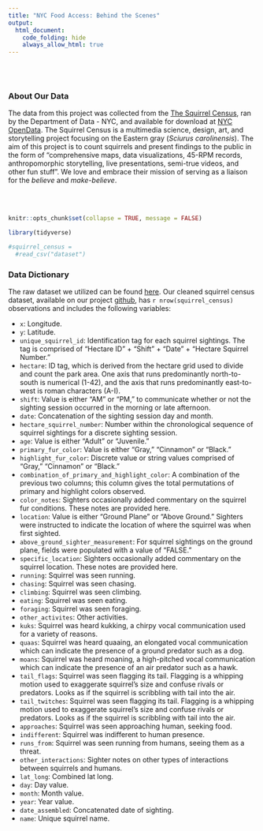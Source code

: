 ```yaml
---
title: "NYC Food Access: Behind the Scenes"
output: 
  html_document:
    code_folding: hide
    always_allow_html: true
---
```

<br><br>

### About Our Data

The data from this project was collected from the [The Squirrel Census](https://www.thesquirrelcensus.com/), ran by the Department of Data - NYC, and available for download at [NYC OpenData](https://data.cityofnewyork.us/Environment/2018-Central-Park-Squirrel-Census-Squirrel-Data/vfnx-vebw). The Squirrel Census is a multimedia science, design, art, and storytelling project focusing on the Eastern gray (*Sciurus carolinensis*). The aim of this project is to count squirrels and present findings to the public in the form of "comprehensive maps, data visualizations, 45-RPM records, anthropomorphic storytelling, live presentations, semi-true videos, and other fun stuff". We love and embrace their mission of serving as a liaison for the *believe* and *make-believe*.

<br><br>

```r
knitr::opts_chunk$set(collapse = TRUE, message = FALSE)

library(tidyverse)
```

```r
#squirrel_census = 
  #read_csv("dataset")
```


### Data Dictionary

The raw dataset we utilized can be found  [here](https://github.com/rfordatascience/tidytuesday/tree/master/data/2019/2019-10-29). Our cleaned squirrel census dataset, available on our project [github](https://github.com/AwPods/NYCfoodAccess.git), has `r nrow(squirrel_census)` observations and includes the following variables:

* `x`: Longitude.
* `y`: Latitude.
* `unique_squirrel_id`: Identification tag for each squirrel sightings. The tag is comprised of "Hectare ID" + "Shift" + "Date" + "Hectare Squirrel Number."
* `hectare`: ID tag, which is derived from the hectare grid used to divide and count the park area. One axis that runs predominantly north-to-south is numerical (1-42), and the axis that runs predominantly east-to-west is roman characters (A-I).
* `shift`: Value is either "AM" or "PM," to communicate whether or not the sighting session occurred in the morning or late afternoon.
* `date`: Concatenation of the sighting session day and month.
* `hectare_squirrel_number`: Number within the chronological sequence of squirrel sightings for a discrete sighting session.
* `age`: Value is either "Adult" or "Juvenile."
* `primary_fur_color`: Value is either "Gray," "Cinnamon" or "Black."
* `highlight_fur_color`: Discrete value or string values comprised of "Gray," "Cinnamon" or "Black."
* `combination_of_primary_and_highlight_color`: A combination of the previous two columns; this column gives the total permutations of primary and highlight colors observed.
* `color_notes`: Sighters occasionally added commentary on the squirrel fur conditions. These notes are provided here.
* `location`: Value is either "Ground Plane" or "Above Ground." Sighters were instructed to indicate the location of where the squirrel was when first sighted.
* `above_ground_sighter_measurement`: For squirrel sightings on the ground plane, fields were populated with a value of "FALSE."
* `specific_location`: Sighters occasionally added commentary on the squirrel location. These notes are provided here.
* `running`: Squirrel was seen running.
* `chasing`: Squirrel was seen chasing. 
* `climbing`: Squirrel was seen climbing.
* `eating`: Squirrel was seen eating.
* `foraging`: Squirrel was seen foraging.
* `other_activites`: Other activities.
* `kuks`: Squirrel was heard kukking, a chirpy vocal communication used for a variety of reasons.
* `quaas`: Squirrel was heard quaaing, an elongated vocal communication which can indicate the presence of a ground predator such as a dog.
* `moans`: Squirrel was heard moaning, a high-pitched vocal communication which can indicate the presence of an air predator such as a hawk.
* `tail_flags`:	Squirrel was seen flagging its tail. Flagging is a whipping motion used to exaggerate squirrel's size and confuse rivals or predators. Looks as if the squirrel is scribbling with tail into the air.
* `tail_twitches`:	Squirrel was seen flagging its tail. Flagging is a whipping motion used to exaggerate squirrel's size and confuse rivals or predators. Looks as if the squirrel is scribbling with tail into the air.
* `approaches`:	Squirrel was seen approaching human, seeking food.
* `indifferent`: Squirrel was indifferent to human presence.
* `runs_from`: Squirrel was seen running from humans, seeing them as a threat.
* `other_interactions`:	Sighter notes on other types of interactions between squirrels and humans.
* `lat_long`: Combined lat long.
* `day`: Day value.
* `month`: Month value.
* `year`: Year value.
* `date_assembled`: Concatenated date of sighting.
* `name`: Unique squirrel name. 